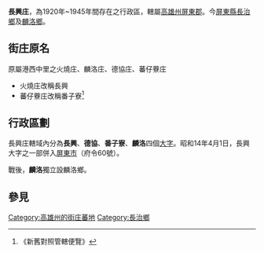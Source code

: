 {{noteTA
|1=zh-hans:庄; zh-hant:庄;
}}
'''長興庄'''，為1920年~1945年間存在之行政區，轄屬[[高雄州|高雄州]][[屏東郡|屏東郡]]。今[[屏東縣|屏東縣]][[長治鄉|長治鄉]]及[[麟洛鄉|麟洛鄉]]。

==街庄原名==
原屬港西中里之火燒庄、麟洛庄、德協庄、蕃仔藔庄
*火燒庄改稱長興
*蕃仔藔庄改稱番子寮<ref>《新舊對照管轄便覽》</ref>

==行政區劃==
長興庄轄域內分為'''長興'''、'''德協'''、'''番子寮'''、'''麟洛'''四個[[大字_(行政區劃)|大字]]。昭和14年4月1日，長興大字之一部併入[[屏東市|屏東市]]（府令60號）。

戰後，'''麟洛'''獨立設麟洛鄉。

== 參見 ==
{{reflist}}

{{屏東郡}}
{{高雄州}}
{{History-stub}}

[[Category:高雄州的街庄蕃地|Category:高雄州的街庄蕃地]]
[[Category:長治鄉|Category:長治鄉]]